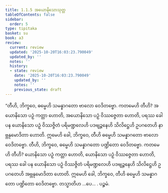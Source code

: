 ```yaml
---
title: 1.1.5 အယောနိသောသုတ္တ
tableOfContents: false
sidebar:
  order: 5
type: tipitaka
basket: su
book: a3
review:
  current: review
  updated: '2025-10-20T16:03:23.790049'
  updated_by: ''
  notes: ''
  history:
  - state: review
    date: '2025-10-20T16:03:23.790049'
    updated_by: ''
    notes: ''
    previous_state: draft
---
```



<DynamicBreadcrumb />


<ReviewStatus review={frontmatter.review} showDetails={true} />

<HypothesisAnnotation frontmatter={frontmatter} />

<Division number="5" book="a3" e="ch" v="15" p="101">

<Paragraph number="17" book="a3">
“တီဟိ, ဘိက္ခဝေ, ဓမ္မေဟိ သမန္နာဂတော ဗာလော ဝေဒိတဗ္ဗော. ကတမေဟိ တီဟိ? အယောနိသော ပဉှံ ကတ္တာ ဟောတိ, အယောနိသော ပဉှံ ဝိဿဇ္ဇေတာ ဟောတိ, ပရဿ ခေါ ပန ယောနိသော ပဉှံ ဝိဿဇ္ဇိတံ ပရိမဏ္ဍလေဟိ ပဒဗျဉ္ဇနေဟိ သိလိဋ္ဌေဟိ ဥပဂတေဟိ နာဗ္ဘနုမောဒိတာ ဟောတိ. ဣမေဟိ ခေါ, ဘိက္ခဝေ, တီဟိ ဓမ္မေဟိ သမန္နာဂတော ဗာလော ဝေဒိတဗ္ဗော.
</Paragraph>

<Paragraph number="18" book="a3">
တီဟိ, ဘိက္ခဝေ, ဓမ္မေဟိ သမန္နာဂတော ပဏ္ဍိတော ဝေဒိတဗ္ဗော. ကတမေဟိ တီဟိ? ယောနိသော ပဉှံ ကတ္တာ ဟောတိ, ယောနိသော ပဉှံ ဝိဿဇ္ဇေတာ ဟောတိ, ပရဿ ခေါ ပန ယောနိသော ပဉှံ ဝိဿဇ္ဇိတံ ပရိမဏ္ဍလေဟိ ပဒဗျဉ္ဇနေဟိ သိလိဋ္ဌေဟိ ဥပဂတေဟိ အဗ္ဘနုမောဒိတာ ဟောတိ. ဣမေဟိ ခေါ, ဘိက္ခဝေ, တီဟိ ဓမ္မေဟိ သမန္နာဂတော ပဏ္ဍိတော ဝေဒိတဗ္ဗော. တသ္မာတိဟ …ပေ… .

</Paragraph>
</Division>

<Paragraph number="19" type="center" book="a3">
ပဉ္စမံ.
</Paragraph>